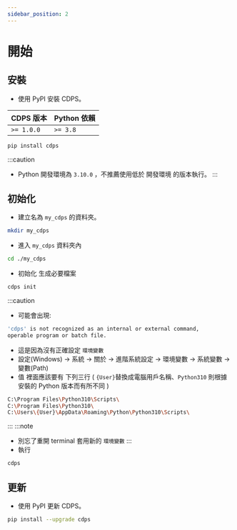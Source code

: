 ```yaml
---
sidebar_position: 2
---
```


# 開始

## 安裝
- 使用 PyPI 安裝 CDPS。

| CDPS 版本 | Python 依賴 |
| --------- | ---------- |
| `>= 1.0.0`|  `>= 3.8`  |

```bash
pip install cdps
```
:::caution
- Python 開發環境為 `3.10.0` ，不推薦使用低於 開發環境 的版本執行。
:::

## 初始化
- 建立名為 `my_cdps` 的資料夾。
```bash
mkdir my_cdps
```
- 進入 `my_cdps` 資料夾內
```bash
cd ./my_cdps
```
- 初始化 生成必要檔案
```bash
cdps init
```
:::caution
- 可能會出現:
```bash
'cdps' is not recognized as an internal or external command,
operable program or batch file.
```
- 這是因為沒有正確設定 `環境變數`
- 設定(Windows) -> 系統 -> 關於 -> 進階系統設定 -> 環境變數 -> 系統變數 -> 變數(Path)
- 值 裡面應該要有 下列三行 ( `{User}`替換成電腦用戶名稱、`Python310` 則根據安裝的 Python 版本而有所不同 )
```bash
C:\Program Files\Python310\Scripts\
C:\Program Files\Python310\
C:\Users\{User}\AppData\Roaming\Python\Python310\Scripts\
```
:::
:::note
- 別忘了重開 terminal 套用新的 `環境變數`
:::
- 執行
```bash
cdps
```

## 更新
- 使用 PyPI 更新 CDPS。
```bash
pip install --upgrade cdps
```